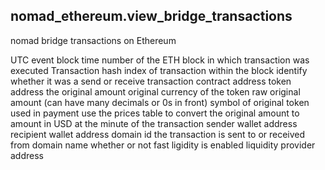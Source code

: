 ## nomad_ethereum.view_bridge_transactions 
nomad bridge transactions on Ethereum


<ParamField path="block_time">
UTC event block time
</ParamField>
<ParamField path="block_number">
number of the ETH block in which transaction was executed 
</ParamField>
<ParamField path="tx_hash">
Transaction hash
</ParamField>
<ParamField path="evt_index">
index of transaction within the block
</ParamField>
<ParamField path="transaction_type">
identify whether it was a send or receive transaction
</ParamField>
<ParamField path="contract_address">
contract address
</ParamField>
<ParamField path="token_address">
token address
</ParamField>
<ParamField path="original_amount">
the original amount original currency of the token
</ParamField>
<ParamField path="original_amount_raw">
raw original amount (can have many decimals or 0s in front)
</ParamField>
<ParamField path="original_currency">
symbol of original token used in payment
</ParamField>
<ParamField path="usd_amount">
use the prices table to convert the original amount to amount in USD at the minute of the transaction
</ParamField>
<ParamField path="sender">
sender wallet address
</ParamField>
<ParamField path="recipient">
recipient wallet address
</ParamField>
<ParamField path="domain_id">
domain id the transaction is sent to or received from
</ParamField>
<ParamField path="domain_name">
domain name
</ParamField>
<ParamField path="fast_liquidity_enabled">
whether or not fast ligidity is enabled
</ParamField>
<ParamField path="liquidity_provider">
liquidity provider address
</ParamField>
